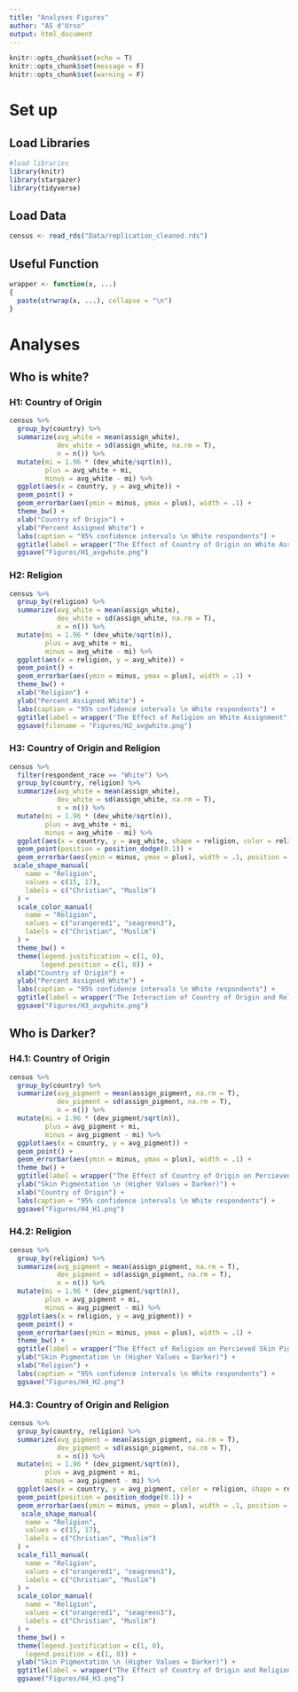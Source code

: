 ```yaml
---
title: "Analyses Figures"
author: "AS d'Urso"
output: html_document
---
```


```r
knitr::opts_chunk$set(echo = T)
knitr::opts_chunk$set(message = F)
knitr::opts_chunk$set(warning = F)
```

# Set up

## Load Libraries

```r
#load libraries 
library(knitr)
library(stargazer)
library(tidyverse)
```

## Load Data 

```r
census <- read_rds("Data/replication_cleaned.rds")
```

## Useful Function 

```r
wrapper <- function(x, ...) 
{
  paste(strwrap(x, ...), collapse = "\n")
}
```

# Analyses 

## Who is white?

### H1: Country of Origin
```r
census %>% 
  group_by(country) %>% 
  summarize(avg_white = mean(assign_white), 
            dev_white = sd(assign_white, na.rm = T), 
            n = n()) %>% 
  mutate(mi = 1.96 * (dev_white/sqrt(n)),
         plus = avg_white + mi,
         minus = avg_white - mi) %>%
  ggplot(aes(x = country, y = avg_white)) +
  geom_point() + 
  geom_errorbar(aes(ymin = minus, ymax = plus), width = .1) + 
  theme_bw() +
  xlab("Country of Origin") +
  ylab("Percent Assigned White") +
  labs(caption = "95% confidence intervals \n White respondents") +
  ggtitle(label = wrapper("The Effect of Country of Origin on White Assignment", width = 80)) +
  ggsave("Figures/H1_avgwhite.png") 
```


### H2: Religion 
```r
census %>% 
  group_by(religion) %>% 
  summarize(avg_white = mean(assign_white), 
            dev_white = sd(assign_white, na.rm = T), 
            n = n()) %>% 
  mutate(mi = 1.96 * (dev_white/sqrt(n)),
         plus = avg_white + mi,
         minus = avg_white - mi) %>%
  ggplot(aes(x = religion, y = avg_white)) +
  geom_point() + 
  geom_errorbar(aes(ymin = minus, ymax = plus), width = .1) + 
  theme_bw() +
  xlab("Religion") +
  ylab("Percent Assigned White") +
  labs(caption = "95% confidence intervals \n White respondents") +
  ggtitle(label = wrapper("The Effect of Religion on White Assignment", width = 80)) +
  ggsave(filename = "Figures/H2_avgwhite.png")
```

### H3: Country of Origin and Religion
```r
census %>% 
  filter(respondent_race == "White") %>% 
  group_by(country, religion) %>% 
  summarize(avg_white = mean(assign_white), 
            dev_white = sd(assign_white, na.rm = T), 
            n = n()) %>% 
  mutate(mi = 1.96 * (dev_white/sqrt(n)),
         plus = avg_white + mi,
         minus = avg_white - mi) %>%
  ggplot(aes(x = country, y = avg_white, shape = religion, color = religion)) +
  geom_point(position = position_dodge(0.1)) + 
  geom_errorbar(aes(ymin = minus, ymax = plus), width = .1, position = position_dodge(0.1)) + 
 scale_shape_manual(
    name = "Religion",
    values = c(15, 17),
    labels = c("Christian", "Muslim")
  ) +
  scale_color_manual(
    name = "Religion",
    values = c("orangered1", "seagreen3"),
    labels = c("Christian", "Muslim")
  ) +  
  theme_bw() +
  theme(legend.justification = c(1, 0),
        legend.position = c(1, 0)) +
  xlab("Country of Origin") +
  ylab("Percent Assigned White") +
  labs(caption = "95% confidence intervals \n White respondents") +
  ggtitle(label = wrapper("The Interaction of Country of Origin and Religion on White Assignment", width = 70)) +
  ggsave("Figures/H3_avgwhite.png")
```

## Who is Darker?

### H4.1: Country of Origin 
```r
census %>% 
  group_by(country) %>% 
  summarize(avg_pigment = mean(assign_pigment, na.rm = T), 
            dev_pigment = sd(assign_pigment, na.rm = T), 
            n = n()) %>% 
  mutate(mi = 1.96 * (dev_pigment/sqrt(n)),
         plus = avg_pigment + mi,
         minus = avg_pigment - mi) %>%
  ggplot(aes(x = country, y = avg_pigment)) +
  geom_point() + 
  geom_errorbar(aes(ymin = minus, ymax = plus), width = .1) + 
  theme_bw() +
  ggtitle(label = wrapper("The Effect of Country of Origin on Percieved Skin Pigmentation", width = 70)) +
  ylab("Skin Pigmentation \n (Higher Values = Darker)") +
  xlab("Country of Origin") +
  labs(caption = "95% confidence intervals \n White respondents") +
  ggsave("Figures/H4_H1.png")

```

### H4.2: Religion 

```r
census %>% 
  group_by(religion) %>% 
  summarize(avg_pigment = mean(assign_pigment, na.rm = T), 
            dev_pigment = sd(assign_pigment, na.rm = T), 
            n = n()) %>% 
  mutate(mi = 1.96 * (dev_pigment/sqrt(n)),
         plus = avg_pigment + mi,
         minus = avg_pigment - mi) %>%
  ggplot(aes(x = religion, y = avg_pigment)) +
  geom_point() + 
  geom_errorbar(aes(ymin = minus, ymax = plus), width = .1) + 
  theme_bw() +
  ggtitle(label = wrapper("The Effect of Religion on Percieved Skin Pigmentation", width = 70)) +
  ylab("Skin Pigmentation \n (Higher Values = Darker)") +
  xlab("Religion") +
  labs(caption = "95% confidence intervals \n White respondents") +
  ggsave("Figures/H4_H2.png")

```

### H4.3: Country of Origin and Religion 

```r
census %>% 
  group_by(country, religion) %>% 
  summarize(avg_pigment = mean(assign_pigment, na.rm = T), 
            dev_pigment = sd(assign_pigment, na.rm = T), 
            n = n()) %>% 
  mutate(mi = 1.96 * (dev_pigment/sqrt(n)),
         plus = avg_pigment + mi,
         minus = avg_pigment - mi) %>%
  ggplot(aes(x = country, y = avg_pigment, color = religion, shape = religion)) +
  geom_point(position = position_dodge(0.1)) + 
  geom_errorbar(aes(ymin = minus, ymax = plus), width = .1, position = position_dodge(0.1)) + 
   scale_shape_manual(
    name = "Religion",
    values = c(15, 17),
    labels = c("Christian", "Muslim")
  ) +
  scale_fill_manual(
    name = "Religion",
    values = c("orangered1", "seagreen3"),
    labels = c("Christian", "Muslim")
  ) +
  scale_color_manual(
    name = "Religion",
    values = c("orangered1", "seagreen3"),
    labels = c("Christian", "Muslim")
  ) +  
  theme_bw() +
  theme(legend.justification = c(1, 0),
    legend.position = c(1, 0)) +
  ylab("Skin Pigmentation \n (Higher Values = Darker)") +
  ggtitle(label = wrapper("The Effect of Country of Origin and Religion on Percieved Skin Pigmentation", width = 70)) +
  ggsave("Figures/H4_H3.png")

```
